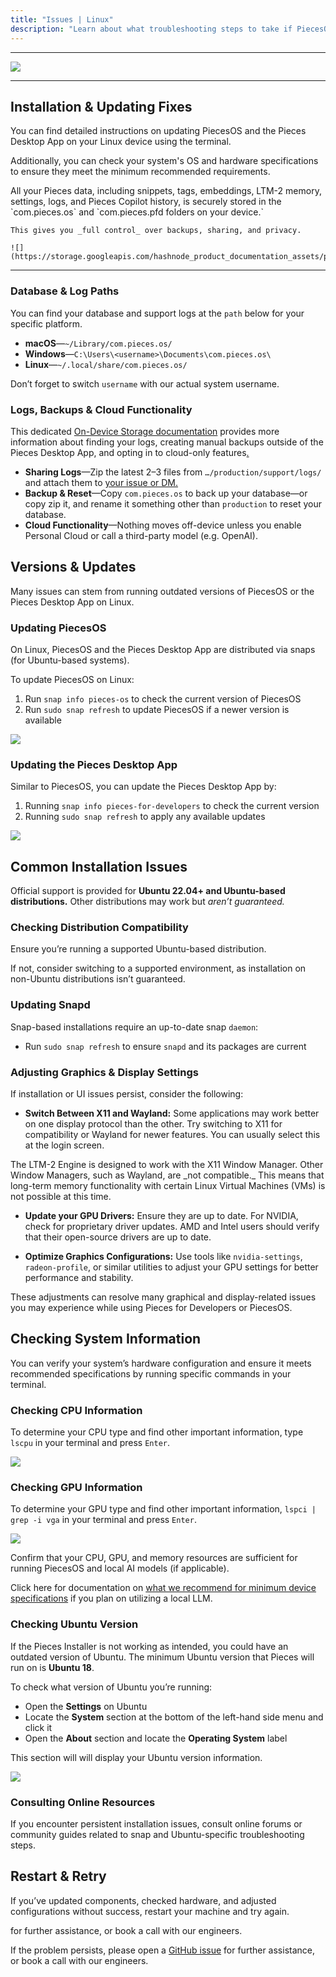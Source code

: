 ```yaml
---
title: "Issues | Linux"
description: "Learn about what troubleshooting steps to take if PiecesOS or the Pieces Desktop App isn’t working as expected on your Linux device."
---
```


---

![](https://storage.googleapis.com/hashnode_product_documentation_assets/meet_pieces_assets/meet_pieces/troubleshooting/linux/troubleshooting_linux.png)

---

## Installation & Updating Fixes

You can find detailed instructions on updating PiecesOS and the Pieces Desktop App on your Linux device using the terminal.

Additionally, you can check your system's OS and hardware specifications to ensure they meet the minimum recommended requirements.

<Tabs>
  <Tab title="On-Device Storage">
    All your Pieces data, including snippets, tags, embeddings, LTM-2 memory, settings, logs, and Pieces Copilot history, is securely stored in the `com.pieces.os` and `com.pieces.pfd folders on your device.`

    This gives you _full control_ over backups, sharing, and privacy.

    ![](https://storage.googleapis.com/hashnode_product_documentation_assets/privacy_and_security/soc_secure_private.png)
  </Tab>
</Tabs>

---

### Database & Log Paths

You can find your database and support logs at the `path` below for your specific platform.

- **macOS**—`~/Library/com.pieces.os/`
- **Windows**—`C:\Users\<username>\Documents\com.pieces.os\`
- **Linux**—`~/.local/share/com.pieces.os/`

Don’t forget to switch `username` with our actual system username.

### Logs, Backups & Cloud Functionality

This dedicated [On-Device Storage documentation](https://docs.pieces.app/products/core-dependencies/on-device-storage) provides more information about finding your logs, creating manual backups outside of the Pieces Desktop App, and opting in to cloud-only features[.](https://docs.pieces.app/products/core-dependencies/on-device-storage)

- **Sharing Logs**—Zip the latest 2–3 files from `…/production/support/logs/` and attach them to [your issue or DM.](https://docs.pieces.app/products/support#open-a-github-issue)
- **Backup & Reset**—Copy `com.pieces.os` to back up your database—or copy zip it, and rename it something other than `production` to reset your database.
- **Cloud Functionality**—Nothing moves off-device unless you enable Personal Cloud or call a third-party model (e.g. OpenAI).

## Versions & Updates

Many issues can stem from running outdated versions of PiecesOS or the Pieces Desktop App on Linux.

### Updating PiecesOS

On Linux, PiecesOS and the Pieces Desktop App are distributed via snaps (for Ubuntu-based systems).

To update PiecesOS on Linux:

1. Run `snap info pieces-os` to check the current version of PiecesOS
2. Run `sudo snap refresh` to update PiecesOS if a newer version is available

![](https://storage.googleapis.com/hashnode_product_documentation_assets/meet_pieces_assets/meet_pieces/troubleshooting/linux/snap_refresh_POS.gif)

### Updating the Pieces Desktop App

Similar to PiecesOS, you can update the Pieces Desktop App by:

1. Running `snap info pieces-for-developers` to check the current version
2. Running `sudo snap refresh` to apply any available updates

![](https://storage.googleapis.com/hashnode_product_documentation_assets/meet_pieces_assets/meet_pieces/troubleshooting/linux/snap_refresh_PFD.gif)

## Common Installation Issues

Official support is provided for **Ubuntu 22.04\+ and Ubuntu-based distributions.** Other distributions may work but _aren’t guaranteed._

### Checking Distribution Compatibility

Ensure you’re running a supported Ubuntu-based distribution.

If not, consider switching to a supported environment, as installation on non-Ubuntu distributions isn’t guaranteed.

### Updating Snapd

Snap-based installations require an up-to-date snap `daemon`:

- Run `sudo snap refresh` to ensure `snapd` and its packages are current

### Adjusting Graphics & Display Settings

If installation or UI issues persist, consider the following:

- **Switch Between X11 and Wayland:** Some applications may work better on one display protocol than the other. Try switching to X11 for compatibility or Wayland for newer features. You can usually select this at the login screen.

<Warning>
  The LTM-2 Engine is designed to work with the X11 Window Manager. Other Window Managers, such as Wayland, are _not compatible._ This means that long-term memory functionality with certain Linux Virtual Machines (VMs) is not possible at this time.
</Warning>

- **Update your GPU Drivers:** Ensure they are up to date. For NVIDIA, check for proprietary driver updates. AMD and Intel users should verify that their open-source drivers are up to date.


- **Optimize Graphics Configurations:** Use tools like `nvidia-settings`, `radeon-profile`, or similar utilities to adjust your GPU settings for better performance and stability.

These adjustments can resolve many graphical and display-related issues you may experience while using Pieces for Developers or PiecesOS.

## Checking System Information

You can verify your system’s hardware configuration and ensure it meets recommended specifications by running specific commands in your terminal.

### Checking CPU Information

To determine your CPU type and find other important information, type `lscpu` in your terminal and press `Enter`.

![](https://storage.googleapis.com/hashnode_product_documentation_assets/meet_pieces_assets/meet_pieces/troubleshooting/linux/lscpu_UBUNTU.png)

### Checking GPU Information

To determine your GPU type and find other important information, `lspci | grep -i vga` in your terminal and press `Enter`.

![](https://storage.googleapis.com/hashnode_product_documentation_assets/meet_pieces_assets/meet_pieces/troubleshooting/linux/lscpi_UBUNTU.png)

Confirm that your CPU, GPU, and memory resources are sufficient for running PiecesOS and local AI models (if applicable).

Click here for documentation on [what we recommend for minimum device specifications](https://docs.pieces.app/products/meet-pieces/troubleshooting/cross-platform#hardware-recommendations) if you plan on utilizing a local LLM.

### Checking Ubuntu Version

If the Pieces Installer is not working as intended, you could have an outdated version of Ubuntu. The minimum Ubuntu version that Pieces will run on is **Ubuntu 18**.

To check what version of Ubuntu you’re running:

- Open the **Settings** on Ubuntu
- Locate the **System** section at the bottom of the left-hand side menu and click it
- Open the **About** section and locate the **Operating System** label

This section will will display your Ubuntu version information.

![](https://storage.googleapis.com/hashnode_product_documentation_assets/meet_pieces_assets/meet_pieces/troubleshooting/linux/settings_about_system.gif)

### Consulting Online Resources

If you encounter persistent installation issues, consult online forums or community guides related to snap and Ubuntu-specific troubleshooting steps.

## Restart & Retry

If you’ve updated components, checked hardware, and adjusted configurations without success, restart your machine and try again.

for further assistance, or book a call with our engineers.

If the problem persists, please open a [GitHub issue](https://github.com/pieces-app/support/issues) for further assistance, or book a call with our engineers.